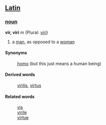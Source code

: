 ==[[Latin]]==
===[[noun]]===
'''vir, viri''' ''m'' (Plural: [[viri]])

# a [[man]], as opposed to a [[woman]]

====Synonyms====
: [[homo]] (but this just means a human being)
====Derived words====
: [[virilis]], [[virtus]]

====Related words====
: [[vis]]
: [[virile]]
: [[virtue]]